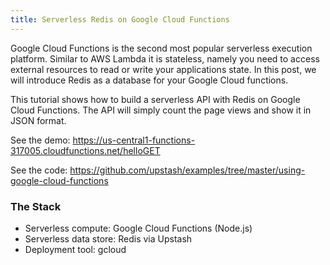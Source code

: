 ```yaml
---
title: Serverless Redis on Google Cloud Functions
---
```


Google Cloud Functions is the second most popular serverless execution platform.
Similar to AWS Lambda it is stateless, namely you need to access external
resources to read or write your applications state. In this post, we will
introduce Redis as a database for your Google Cloud functions.

This tutorial shows how to build a serverless API with Redis on Google Cloud
Functions. The API will simply count the page views and show it in JSON format.

See the demo: https://us-central1-functions-317005.cloudfunctions.net/helloGET

See the code:
https://github.com/upstash/examples/tree/master/using-google-cloud-functions

### The Stack

-   Serverless compute: Google Cloud Functions (Node.js)
-   Serverless data store: Redis via Upstash
-   Deployment tool: gcloud

<Snippet file="redis/getstarted_google_cloud_functions.mdx" />
